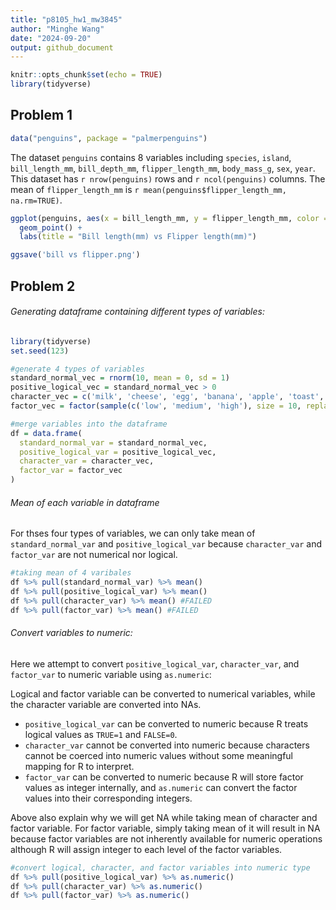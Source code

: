 ```yaml
---
title: "p8105_hw1_mw3845"
author: "Minghe Wang"
date: "2024-09-20"
output: github_document
---
```


```r
knitr::opts_chunk$set(echo = TRUE)
library(tidyverse)
```

## Problem 1

```r
data("penguins", package = "palmerpenguins")
```

The dataset `penguins` contains 8 variables including `species`, `island`, `bill_length_mm`, `bill_depth_mm`, `flipper_length_mm`, `body_mass_g`, `sex`, `year`. This dataset has `r nrow(penguins)` rows and `r ncol(penguins)` columns. The mean of `flipper_length_mm` is `r mean(penguins$flipper_length_mm, na.rm=TRUE)`.

```r
ggplot(penguins, aes(x = bill_length_mm, y = flipper_length_mm, color = species)) + 
  geom_point() +
  labs(title = "Bill length(mm) vs Flipper length(mm)")

ggsave('bill vs flipper.png')
```
## Problem 2

###### Generating dataframe containing different types of variables:
```r
library(tidyverse)
set.seed(123)

#generate 4 types of variables
standard_normal_vec = rnorm(10, mean = 0, sd = 1)
positive_logical_vec = standard_normal_vec > 0
character_vec = c('milk', 'cheese', 'egg', 'banana', 'apple', 'toast', 'orange juice', 'peanut butter', 'cucumber',  'coffee')
factor_vec = factor(sample(c('low', 'medium', 'high'), size = 10, replace = TRUE))

#merge variables into the dataframe
df = data.frame(
  standard_normal_var = standard_normal_vec,
  positive_logical_var = positive_logical_vec,
  character_var = character_vec,
  factor_var = factor_vec
)
```

###### Mean of each variable in dataframe

For thses four types of variables, we can only take mean of `standard_normal_var` and `positive_logical_var` because `character_var` and `factor_var` are not numerical nor logical.

```r
#taking mean of 4 varibales
df %>% pull(standard_normal_var) %>% mean()
df %>% pull(positive_logical_var) %>% mean()
df %>% pull(character_var) %>% mean() #FAILED
df %>% pull(factor_var) %>% mean() #FAILED
```

###### Convert variables to numeric:

Here we attempt to convert `positive_logical_var`, `character_var`, and `factor_var` to numeric variable using `as.numeric`:

Logical and factor variable can be converted to numerical variables, while the character variable are converted into NAs.

- `positive_logical_var` can be converted to numeric because R treats logical values as `TRUE=1` and `FALSE=0`.
- `character_var` cannot be converted into numeric because characters cannot be coerced into numeric values without some meaningful mapping for R to interpret.
- `factor_var` can be converted to numeric because R will store factor values as integer internally, and `as.numeric` can convert the factor values into their corresponding integers.

Above also explain why we will get NA while taking mean of character and factor variable. For factor variable, simply taking mean of it will result in NA because factor variables are not inherently available for numeric operations although R will assign integer to each level of the factor variables.

```r
#convert logical, character, and factor variables into numeric type
df %>% pull(positive_logical_var) %>% as.numeric()
df %>% pull(character_var) %>% as.numeric()
df %>% pull(factor_var) %>% as.numeric()
```